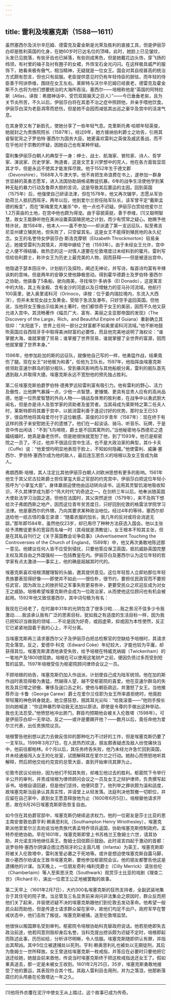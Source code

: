 ```yaml
---
---
---
```

title: 雷利及埃塞克斯（1588—1611）
---




虽然塞西尔及沃尔辛厄姆、德雷克及霍金斯是光荣及胜利的直接工具，但是伊丽莎白却是胜利英国的化身，在她60岁时已达名位的顶峰。此时，她脸上已见皱纹，头发已见脱落，有些牙齿也已掉落，有些则成黑色，但是她戴花边头饰，穿飞扬的绉领，有衬里的袖子及衬有圈子的女裙，外饰宝石金光闪闪。在这样极具威严的服饰下，她看来极有傲气，相当精神，无疑就是一位女王。国会对其自视甚高的统治方式颇有怨言，但也只有屈服。老臣提供意见时仍有年轻侍臣的胆怯，而年轻的侍臣善于阿谀恭维，围绕在女王左右。莱斯特与沃尔辛厄姆已经衰老，德雷克及霍金斯不久也将为他们想要统治的大海所吞没。塞西尔——培根称他是“英国的阿特拉斯（Atlas，译按：希腊神话中，受罚双肩掮天之巨人）”——今已垂垂老矣，且为关节炎所苦，不久以后，伊丽莎白将在其患不治之症中照顾他，并亲手喂他饮食。伊丽莎白深为老臣凋零而悲伤，但是她不会因而减低其出巡之豪华及宫中的活泼气息。

在其身旁又有了新脸孔，使她分享了一些年轻气息。克里斯托弗·哈顿年轻英俊，她就封之为贵族院院长（1587年）。经过9年，她方接纳伯利爵士之劝告，引用其睿智驼背之子罗伯特·塞西尔为国务大臣。她更喜欢雷利之英俊及威武善战，而不在乎他对于宗教的怀疑，因她自己也有某种怀疑。

雷利集伊丽莎白朝人的典型于一身：绅士、战士、航海家、冒险家、诗人、哲学家、演说家、历史学家、殉道者，这是文艺复兴梦想中的完人，他在各方面皆显现其才华，但是永远不使其才能发挥尽致。他于1552年生于德文郡（Devonshire），1568年入牛津大学。他不肯把生命浪费在书上，遂参加一群身世显赫的英勇志愿军，进入法国协助胡格诺教徒抗暴。6年的战争生活使他学到某种无耻的暴力行动及鲁莽大胆的言词，这是导致其后噩运的主因。回到英国（1575年）后，他强使自己研读法津，但在1578年，他又再次辍学，志愿从军协助荷兰人抵抗西班牙。两年以后，他到爱尔兰担任陆军队长，该军曾平定“戴斯孟德的叛变”，而在“斯梅里克大屠杀”中，他一点也不迟疑。伊丽莎白赏给他爱尔兰1.2万英亩的土地，在宫中他也颇为得宠。由于容貌英挺，善于恭维，[1]又聪明智慧，故女王能静听他在美洲设置英国殖民地之计划，而少有惯常之疑心。她赐予他特许状，故1584年，他本人——虽不参加——却派遣了第一支远征队，拟至弗吉尼亚州建立殖民地，但失败了，只空留其名，这是女王不能得到殖民地的永久纪念。女王的名誉侍女伊丽莎白·斯洛克摩顿（Elizabeth Throckmorton）较易亲近，她接受雷利为其情夫，并暗中嫁给了他（1593年）。由于未经女王允许，宫中之人便不得结婚，故热恋的这一对情人遂要在伦敦塔度过未经料到的蜜月。雷利写信给伯利爵士，称许女王为历史上最完美的人物，因而获释——但是被逐出宫中。

他隐退于瑟本田庄中，计划航行及探险，阐述无神论，并写诗，每首诗均富有辛辣讽刺的意味。但是两年的安静又使他静极思动。得到霍华德爵士及罗伯特·塞西尔之协助，他装备了5条船，驶向南美，寻找埃尔·多纳多（El Donado），这是寓言中的大陆，其上有金殿、含有金沙的河底以及日增魅力的亚马孙河流域。他航行100英里，驶入奥里诺科河（Orinoco，译按：位于委内瑞拉境内，东流入大西洋），但并未发现女战士及黄金。受阻于急流及瀑布，只好空手返回英国。但他说，当他将女王像出示给美洲土著时，他们都惊奇于女王的美丽，因而不久他又获允进入宫中。其流畅著作《幅员广大、富有、美丽之圭亚那帝国的发现》（The Discovery of the Large，Rich，and Beautiful Empire of Guiana）重新确立其信仰：“太阳底下，世界上任何一部分之财富都不如奥里诺科河流域。”他不断地鼓吹英国应自西班牙手中取得美洲财富的必要性，而且他完美地说明了海权论：“谁掌握大海，谁就掌握了贸易；谁掌握了世界贸易，谁就掌握了全世界的富源，因而他就掌握了世界本身。”

1596年，他参加赴加的斯的远征队，就像他自己写的一样，他勇猛作战，结果竟伤了腿。现在女王“对他极为和善”，任他为卫队长。1597年，他指挥由埃塞克斯统领赴亚速尔群岛的部分舰队，受到暴风影响而与其他船舰分离，雷利的舰队首先遇到敌人并取得大捷。埃塞克斯永远不宽恕他的预先独占胜利。

第二任埃塞克斯伯爵罗伯特·德弗罗远较雷利富有吸引力。他有雷利的野心、活力及傲性，比他脾气暴躁一点，少他一点智慧，更慷慨、更具有显贵人应有的高尚品德。他是一位热爱智慧的外向人物——骑战及体育的胜利者，在战争中以勇武胆大闻名，但是亦是诗人及哲学家的资助者及鉴赏者。当其母成为莱斯特之第二任夫人时，莱斯特即将其置于宫中，以抵消雷利善于逢迎讨好的优势。那时女王已53岁，很自然地将其母爱尽付于这位敏感、英俊的20岁青年（1587年）：现在终于有这样的孩子来安慰她无子的遗憾了。他们在一起谈话、骑马、听音乐、玩牌，于是宫中传出闲话：“不到飞鸟啼晓，爵士是不回其寓所的。”当他秘密地与西德尼之遗孀结婚时，她真是垂老伤怀。但是她很快就宽恕了他，到了1593年，他已是枢密院之一员了。不过，他并不很适应宫中生活，也不是大政治家的典型，其仆卡夫（Cuffe）说：“他爱恨均明显地表现于脸上，不知如何隐藏。”他使雷利、威廉·塞西尔、罗伯特·塞西尔成为他的敌人，最后连忘恩负义的培根以及女王皆成为敌人。

弗朗西斯·培根，其人注定比其他伊丽莎白朝人对欧洲思想有更多的影响。1561年他生于其父尼古拉斯爵士担任掌玺大臣之官邸的约克宫中，伊丽莎白把这位年轻小孩呼为“小掌玺大臣”。身体羸弱迫使他由运动转向读书，运用其灵智饥渴地吸收知识，不久其博学成为那个“伟大时代”的奇迹之一。在剑桥三年以后，他奉派随英国大使赴法学习治国之道。但他在法国时，其父突然逝世（1579年），来不及购下想给次子弗朗西斯之地产，因而这位青年贫苦度日，只好回到伦敦的格雷法学院学习法律。他是塞西尔的外甥，乃向其要求某种政治地位。经过4年的等待，塞西尔却送给他一纸古怪的备忘录谓：“随着衣服的加长，我几年的反对或将会消逝无踪。”那年即1584年，虽然他仅23岁，却已用尽了种种方法获选入国会。他以主张给予清教徒更多的宽容而名噪一时（其母就是清教徒）。女王根本不知其主张，但是在其私自刊行之《关于英国教会论争启事》（Advertisement Touching the Controversies of the Church of England，1589年）中，他又再次勇敢地陈述那一意见。他建议任何人皆不应受到侵扰，只要他答应保卫英国，抵抗威胁英国完整主权及其自由之外国强权——包括教皇在内。伊丽莎白及塞西尔认为这位年轻的哲学家有点太激进——事实上，他的确是超越其时代的。

埃塞克斯喜欢培根清醒理智的头脑，邀其提供意见。这位年轻哲人立即劝那位年轻贵族要表现得好像——即使并不如此——很俭朴，很节约，要担任民政官而不要担任武官，因为政治上的挫折较之军事失败更易弥补，更要受民众之欢迎反成为对女王之威胁。培根希望埃塞克斯终会成为一位政治家，从而使他这位顾问也有机会被起用。1592年他又致信塞西尔，其中词句极为有名：

我现在已经老了，在时漏中31年的光阴包含了很多沙粒……我之景况不佳多少令我激动……我该承认我有广泛的思索目标，犹如我之有适度的生活目标一样，因为我已把知识当做我的领域……不论是因为好奇，或因虚荣，抑或因为本性使然，反正它已紧紧地固着于我的心上，不可分离。



当埃塞克斯再三请求塞西尔父子及伊丽莎白把总检察官的空缺给予培根时，其请求完全落空。反之，爱德华·科克（Edward Coke）年纪较大，才能也较为平庸，却获得其位。埃塞克斯潇洒地承受失败，给予培根在特威克纳姆（Twickenham）的一笔地产及1800镑现款。培根在可以使用这笔财产之前，便因负债过多而受到短暂的监禁。1597年培根受任为枢密院顾问律师会议之一员。

不顾培根的劝告，埃塞克斯仍加入作战派，计划使自己成为陆军统领。他在加的斯作战时表现得极为勇猛，然越得人望，越不受枢密院的喜爱。他在亚速尔群岛的失败及其日增之骄傲、奢侈及逞口舌之利，使他与朝臣疏远，并激怒了女王。当他推荐乔治·卡鲁（George Carew）爵士在爱尔兰任职为女王所率直拒绝时，他竟脸带轻蔑的神色转身就走。她立感狂怒，掴其耳光尖叫：“给我滚蛋——”他则手按长剑向她喊道：“你这种暴烈举动我无法加以原谅。即使是令尊的手做出这种举动，我也无法忍受。”他愤怒地冲出房门，群臣均预期他会被关入伦敦塔（1598年）。可是伊丽莎白却一无举动，反之——或许是要踢开他？——数月以后，竟任命他为爱尔兰代表，出任贵族院议员。

培根警告他别想以武力去做反信仰的那种吃力不讨好的工作，但是埃塞克斯仍要了一支军队。1599年3月27日，在人民热烈欢送，朋友颇表疑虑及敌人纷觉痛快当中，他前往都柏林。6个月以后，其任务终告失败，他乃未经允许急忙回到英国，并未经通报闯入女王的化妆室，试图解释其在爱尔兰之行动。她耐心而愤怒地听其解释，然后把他交给约克宫的总管大臣，直到开始审讯其罪为止。

伦敦市民议论纷纷，因为他们不知其失败，却难忘他过去的胜利。枢密院下令举行半公开的审判，并责成培根为律师顾问会议之一员及女王之辩护律师，负责撰写起诉书。培根自请回避，但是他们坚持，他便同意了。他列举之罪状颇为温和适度，故埃塞克斯当庭承认其真实性，并请堂上从轻发落。法庭判决他暂撤一切职位，并应留在自己家中，直到女王愿意释放他为止（1600年6月5日）。培根替他请求开恩，故在8月26日埃塞克斯即告恢复自由。

如今住在其伯爵官邸中，埃塞克斯仍继续追求权力。他的一位密友是莎士比亚的恩主南安普敦伯爵亨利·赖奥思利礼（Southampton Henry Wriothesley），埃塞克斯派他至爱尔兰去劝说当地贵族代表孟特乔领兵返国，协助埃塞克斯控制政府。孟特乔拒绝协助。早在1601年，埃塞克斯即曾上书苏格兰王詹姆士六世，请其协助，并允诺支持他继任英王。詹姆士回信颇示鼓励。此时谣言四起于激动的首都：说罗伯特·塞西尔阴谋企图立西班牙的公主茵凡塔（Infanta）为英王，埃塞克斯即将被关入伦敦塔中，雷利发誓必置之于死地等。或许是想迫使埃塞克斯自露马脚，故小塞西尔劝请女王致书埃塞克斯，要他参加枢密院会议。他的朋友都警告他这是逮捕他的计谋。当天晚上，一位朋友奇利·梅利克爵士（Cilly Merrick）请张伯伦（Chamberlaim）等人至索思沃克（Southwark）观赏莎士比亚的戏剧《理查二世》（Richard II），演出一位君王公正地被罢黜的故事。

第二天早上（1601年2月7日），大约300名埃塞克斯的狂热支持者，全副武装地集合于其住宅的院子里。当总管及三名显贵前来询问非法集会之原因时，群众反而把他们关了起来，并驱使迟疑不决的埃塞克斯跟他们到伦敦去发动革命。他希望一般民众起而助他，但是传道士请求群众留在家中，故他们均足不出户。政府军早在警戒状态中，他们击败了叛徒。埃塞克斯被捕，送至伦敦塔监禁。

他很快以叛国罪名受到审判。枢密院令培根协助科克替政府说话。他若拒绝即失去政治前途，他若同意则毁却身后名誉。当科克提出控诉颇为迟疑不定时，培根即起而陈述此事，历历如绘，分析详尽明晰，令人信服。埃塞克斯随即供认有罪，并指出其帮凶。其中5位立被逮捕处以死刑。亨利·赖奥思利礼也被处以无期徒刑，其后为詹姆士一世所释放。女王曾送给埃塞克斯一枚戒指，并答应在必要时只要他把它送还给她，她就会前来救他，传说当时埃塞克斯终于把这枚戒指送还女王了。假如果真送去，那一定是未被女王收到。1601年2月25日，35岁，埃塞克斯勇敢地接受了他的噩运，其表现符合其个性。其敌人雷利目击用刑，并为之落泪，他那断落腐烂的头颅悬在伦敦塔达一年之久。



* * *



[1]他将外衣覆在泥泞中使女王从上踏过，这个故事已成为传奇。